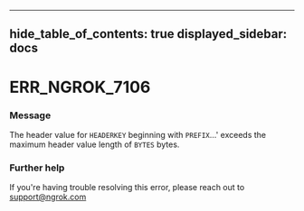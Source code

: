

---
hide_table_of_contents: true
displayed_sidebar: docs
---


# ERR_NGROK_7106

### Message
The header value for `HEADERKEY` beginning with `PREFIX`...' exceeds the maximum header value length of `BYTES` bytes.

<ErrorDetails />



### Further help
If you're having trouble resolving this error, please reach out to [support@ngrok.com](mailto:support@ngrok.com?subject=Help%20with%20ERR_NGROK_7106)


